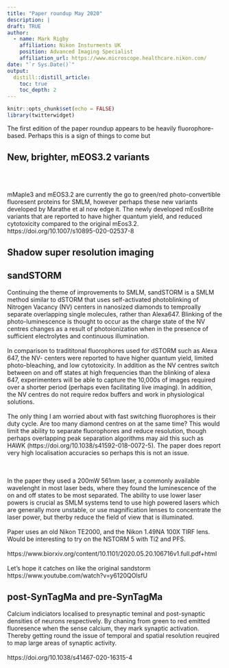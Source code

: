 ```yaml
---
title: "Paper roundup May 2020"
description: |
draft: TRUE
author:
  - name: Mark Rigby
    affiliation: Nikon Insturments UK
    position: Advanced Imaging Specialist
    affiliation_url: https://www.microscope.healthcare.nikon.com/
date: "`r Sys.Date()`"
output:
  distill::distill_article:
    toc: true
    toc_depth: 2
---
```


```r
knitr::opts_chunk$set(echo = FALSE)
library(twitterwidget)
```

The first edition of the paper roundup appears to be heavily fluorophore-based. Perhaps this is a sign of things to come but 

## New, brighter, mEOS3.2 variants
\
\

mMaple3 and mEOS3.2 are currently the go to green/red photo-convertible fluoresent proteins for SMLM, however perhaps these new variants developed by Marathe et al now edge it. The newly developed mEosBrite variants that are reported to have higher quantum yield, and reduced cytotoxicity compared to the original mEos3.2.
https://doi.org/10.1007/s10895-020-02537-8

## Shadow super resolution imaging 



## sandSTORM

Continuing the theme of improvements to SMLM, sandSTORM is a SMLM method similar to dSTORM that uses self-activated photoblinking of Nitrogen Vacancy (NV) centers in nanosized diamonds to temproally separate overlapping single molecules, rather than Alexa647. Blinking of the photo-luminescence is thought to occur as the charge state of the NV centres changes as a result of photoionization when in the presence of sufficient electrolytes and continuous illumination.
\
\
In comparison to tradititonal fluorophores used for dSTORM such as Alexa 647, the NV- centers were reported to have higher quantum yield, limited photo-bleaching, and low cytotoxicity. In addition as the NV centres switch between on and off states at high frequencies than the blinking of alexa 647, experimenters will be able to capture the 10,000s of images required over a shorter period (perhaps even facilitating live imaging). In addition, the NV centres do not require redox buffers and work in physiological solutions.
\
\
The only thing I am worried about with fast switching fluorophores is their duty cycle. Are too many diamond centres on at the same time? This would limit the ability to separate fluorophores and reduce resolution, though perhaps overlapping peak separation algorithms may aid this such as HAWK (https://doi.org/10.1038/s41592-018-0072-5). The paper does report very high localisation accuracies so perhaps this is not an issue. 

\
\
In the paper they used a 200mW 561nm laser, a commonly available wavelenght in most laser beds, where they found the luminescence of the on and off states to be most separated. The ability to use lower laser powers is crucial as SMLM systems tend to use high powered lasers which are generally more unstable, or use magnification lenses to concentrate the laser power, but therby reduce the field of view that is illuminated. 
\
\
Paper uses an old Nikon TE2000, and the Nikon 1.49NA 100X TIRF lens. Would be interesting to try on the NSTORM 5 with Ti2 and PFS.
\
\
https://www.biorxiv.org/content/10.1101/2020.05.20.106716v1.full.pdf+html
\
\
Let's hope it catches on like the original sandstorm https://www.youtube.com/watch?v=y6120QOlsfU


## post-SynTagMa and pre-SynTagMa 
Calcium indiciators localised to presynaptic teminal and post-synaptic densities of neurons respectively. By chaning from green to red emitted fluoresence when the sense calcium, they mark synaptic activation. Thereby getting round the issue of temporal and spatial resolution reuqired to map large areas of synaptic activity. 
\
\
https://doi.org/10.1038/s41467-020-16315-4




